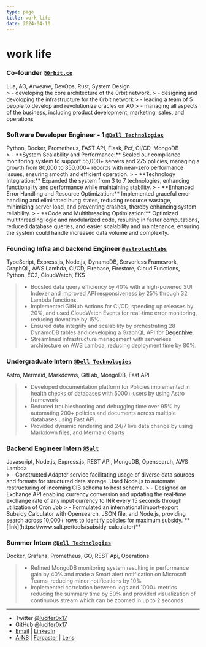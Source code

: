 ```yaml
---
type: page
title: work life
date: 2024-04-10
---
```


# work life

### Co-founder [`@0rbit.co`](https://0rbit.co)
<div style={{ marginTop: '-10px', fontSize: 'small' }}>
  Lua, AO, Arweave, DevOps, Rust, System Design
</div>
> - developing the core architecture of the 0rbit network. 
> - designing and devoloping the infrastructure for the 0rbit network
> - leading a team of 5 people to develop and revolutionize oracles on AO
> - managing all aspects of the business, including product development, marketing, sales, and operations

### Software Developer Engineer - 1  [`@Dell Technologies`](https://dell.com)
<div style={{ marginTop: '-10px', fontSize: 'small' }}>
  Python, Docker, Prometheus, FAST API, Flask, Pcf, CI/CD, MongoDB
</div>
> - **System Scalability and Performance:** Scaled our compliance monitoring system to support 55,000+ servers and 275 policies, managing a growth from 80,000 to 350,000+ records with near-zero performance issues, ensuring smooth and efficient operation.
> - **Technology Integration:** Expanded the system from 3 to 7 technologies, enhancing functionality and performance while maintaining stability.
> - **Enhanced Error Handling and Resource Optimization:** Implemented graceful error handling and eliminated hung states, reducing resource wastage, minimizing server load, and preventing crashes, thereby enhancing system reliability.
> - **Code and Multithreading Optimization:** Optimized multithreading logic and modularized code, resulting in faster computations, reduced database queries, and easier scalability and maintenance, ensuring the system could handle increased data volume and complexity.

### Founding Infra and backend Engineer [`@astrotechlabs`](https://astrotechlabs.com/)
<div style={{ marginTop: '-10px', fontSize: 'small' }}>
  TypeScript, Express.js, Node,js, DynamoDB, Serverless
Framework, GraphQL, AWS Lambda, CI/CD, Firebase, Firestore, Cloud Functions, Python,
EC2, CloudWatch, EKS
</div>

> - Boosted data query efficiency by 40% with a high-powered SUI Indexer and improved API responsiveness by 25% through 32 Lambda functions.
> - Implemented GitHub Actions for CI/CD, speeding up releases by 20%, and used CloudWatch Events for real-time error monitoring, reducing downtime by 15%.
> - Ensured data integrity and scalability by orchestrating 28 DynamoDB tables and developing a GraphQL API for [Degenhive](https://degenhive.com).
> - Streamlined infrastructure management with serverless architecture on AWS Lambda, reducing deployment time by 80%.

### Undergraduate Intern  [`@Dell Technologies`](https://dell.com)
<div style={{ marginTop: '-10px', fontSize: 'small' }}>
Astro, Mermaid, Markdowns, GitLab, MongoDB, Fast API
</div>

> - Developed documentation platform for Policies implemented in health checks of databases with 5000+ users by using Astro
framework
> - Reduced troubleshooting and debugging time over 95% by automating 200+ policies and documents across multiple
databases using Fast API.
> - Provided dynamic rendering and 24/7 live data change by using Markdown files, and Mermaid Charts

### Backend Engineer Intern [`@Salt`](https://salt.pe/)
<div style={{ marginTop: '-10px', fontSize: 'small' }}>
Javascript, Node.js, Express.js, REST API, MongoDB,
Opensearch, AWS Lambda
</div>
> - Constructed Adapter service facilitating usage of diverse data sources and formats for structured data storage. Used Node.js to
automate restructuring of incoming CIB schema to host schema.
> - Designed an Exchange API enabling currency conversion and updating the real‐time exchange rate of any input currency to INR
every 15 seconds through utilization of Cron Job
> - Formulated an international import‐export Subsidy Calculator with Opensearch, JSON file, and Node.js, providing search across
10,000+ rows to identify policies for maximum subsidy. **[link](https://www.salt.pe/tools/subsidy-calculator)**


### Summer Intern  [`@Dell Technologies`](https://dell.com)
<div style={{ marginTop: '-10px', fontSize: 'small' }}>
 Docker, Grafana, Prometheus, GO, REST Api, Operations
</div>

> - Refined MongoDB monitoring system resulting in performance gain by 40% and made a Smart alert notification on Microsoft
Teams, reducing minor notifications by 10%
> - Implemented correlation between logs and 1000+ metrics reducing the summary time by 50% and provided visualization of
continuous stream which can be zoomed in up to 2 seconds

---

- Twitter [@lucifer0x17](https://twitter.com/lucifer0x17)
- GitHub [@lucifer0x17](https://github.com/lucifer0x17)
- [Email](mailto:contact@lucifer0x17.dev) | [LinkedIn](https://www.linkedin.com/in/ayushagrawal0x17/)
- [ArNS](https://lucifer0x17.arweave.dev/) | [Farcaster](https://warpcast.com/lucifer0x17) | [Lens](https://hey.xyz/u/lucifer0x17)